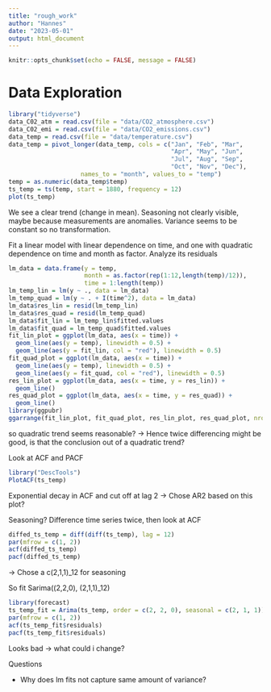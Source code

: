 ```yaml
---
title: "rough_work"
author: "Hannes"
date: "2023-05-01"
output: html_document
---
```


```r
knitr::opts_chunk$set(echo = FALSE, message = FALSE)
```

# Data Exploration

```r
library("tidyverse")
data_C02_atm = read.csv(file = "data/CO2_atmosphere.csv")
data_C02_emi = read.csv(file = "data/CO2_emissions.csv")
data_temp = read.csv(file = "data/temperature.csv")
data_temp = pivot_longer(data_temp, cols = c("Jan", "Feb", "Mar", 
                                             "Apr", "May", "Jun",
                                             "Jul", "Aug", "Sep", 
                                             "Oct", "Nov", "Dec"), 
                    names_to = "month", values_to = "temp")
temp = as.numeric(data_temp$temp)
ts_temp = ts(temp, start = 1880, frequency = 12)
plot(ts_temp)
```

We see a clear trend (change in mean). Seasoning not clearly visible, maybe because measurements are anomalies. Variance seems to be constant so no transformation.

Fit a linear model with linear dependence on time, and one with quadratic dependence on time and month as factor. Analyze its residuals

```r
lm_data = data.frame(y = temp, 
                     month = as.factor(rep(1:12,length(temp)/12)),
                     time = 1:length(temp))
lm_temp_lin = lm(y ~ ., data = lm_data)
lm_temp_quad = lm(y ~ . + I(time^2), data = lm_data)
lm_data$res_lin = resid(lm_temp_lin)
lm_data$res_quad = resid(lm_temp_quad)
lm_data$fit_lin = lm_temp_lin$fitted.values
lm_data$fit_quad = lm_temp_quad$fitted.values
fit_lin_plot = ggplot(lm_data, aes(x = time)) + 
  geom_line(aes(y = temp), linewidth = 0.5) +
  geom_line(aes(y = fit_lin, col = "red"), linewidth = 0.5)
fit_quad_plot = ggplot(lm_data, aes(x = time)) + 
  geom_line(aes(y = temp), linewidth = 0.5) +
  geom_line(aes(y = fit_quad, col = "red"), linewidth = 0.5)
res_lin_plot = ggplot(lm_data, aes(x = time, y = res_lin)) +
  geom_line()
res_quad_plot = ggplot(lm_data, aes(x = time, y = res_quad)) + 
  geom_line()
library(ggpubr)
ggarrange(fit_lin_plot, fit_quad_plot, res_lin_plot, res_quad_plot, nrow = 2, ncol = 2)
```

so quadratic trend seems reasonable? -> Hence twice differencing might be good, is that the conclusion out of a quadratic trend?

Look at ACF and PACF

```r
library("DescTools")
PlotACF(ts_temp)
```

Exponential decay in ACF and cut off at lag 2 -> Chose AR2 based on this plot?

Seasoning? Difference time series twice, then look at ACF

```r
diffed_ts_temp = diff(diff(ts_temp), lag = 12)
par(mfrow = c(1, 2))
acf(diffed_ts_temp)
pacf(diffed_ts_temp)
```

-> Chose a c(2,1,1)_12 for seasoning

So fit Sarima((2,2,0), (2,1,1)_12)

```r
library(forecast)
ts_temp_fit = Arima(ts_temp, order = c(2, 2, 0), seasonal = c(2, 1, 1))
par(mfrow = c(1, 2))
acf(ts_temp_fit$residuals)
pacf(ts_temp_fit$residuals)
```

Looks bad -> what could i change?


Questions

* Why does lm fits not capture same amount of variance? 